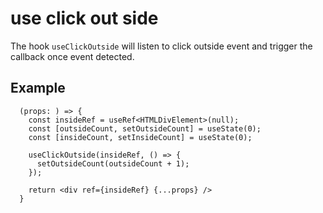 # use click out side

The hook `useClickOutside` will listen to click outside event and trigger the callback once event detected.

## Example

```tsx
  (props: ) => {
    const insideRef = useRef<HTMLDivElement>(null);
    const [outsideCount, setOutsideCount] = useState(0);
    const [insideCount, setInsideCount] = useState(0);

    useClickOutside(insideRef, () => {
      setOutsideCount(outsideCount + 1);
    });

    return <div ref={insideRef} {...props} />
  }
```

